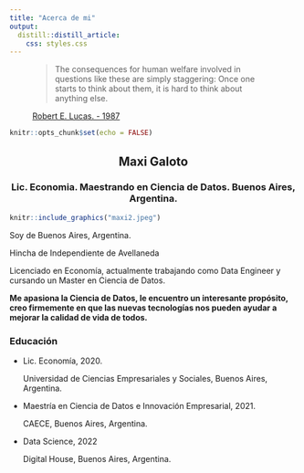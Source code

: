```yaml
---
title: "Acerca de mi"
output:
  distill::distill_article:
    css: styles.css
---
```





<figure class="text-left">
  <blockquote class="blockquote">
    <p class="mb-0">The consequences for human welfare involved in questions like these are simply staggering: Once one starts to think about them, it is hard to think about anything else.</p>
  
  </blockquote>
  <figcaption class="blockquote-footer">
    <a href= "https://www.parisschoolofeconomics.eu/docs/darcillon-thibault/lucasmechanicseconomicgrowth.pdf"> Robert E. Lucas. - 1987</a>
  </figcaption>
</figure>





```r
knitr::opts_chunk$set(echo = FALSE)
```






<div class="container">      

<div class="col-12 col-lg-4">


<div class="portrait-title">

<center>
<h2 itemprop="name">Maxi Galoto</h2>
<h3 itemprop="jobTitle">Lic. Economia. Maestrando en Ciencia de Datos. Buenos Aires, Argentina.</h3>
</center>






```r
knitr::include_graphics("maxi2.jpeg")
```


</ul>


<div class="col-12 col-lg-8" itemprop="description">



<p>Soy de Buenos Aires, Argentina.

Hincha de Independiente de Avellaneda

Licenciado en Economía, actualmente trabajando como Data Engineer y cursando un Master en Ciencia de Datos.

<b>Me apasiona la Ciencia de Datos, le encuentro un interesante propósito, creo firmemente en que las nuevas tecnologías nos pueden ayudar a mejorar la calidad de vida de todos.</b></p>





<h3>Educación</h3>
<ul class="ul-edu fa-ul">

<li>
<i class="fa-li fas fa-graduation-cap"></i>
<div class="description">
<p class="course">Lic. Economía, 2020.</p>
<p class="institution">Universidad de Ciencias Empresariales y Sociales, Buenos Aires, Argentina.</p>
</div>
</li>

<li>
<i class="fa-li fas fa-graduation-cap"></i>
<div class="description">
<p class="course">Maestría en Ciencia de Datos e Innovación Empresarial, 2021.</p>
<p class="institution">CAECE, Buenos Aires, Argentina.</p>
</div>
</li>

<li>
<i class="fa-li fas fa-graduation-cap"></i>
<div class="description">
<p class="course">Data Science, 2022</p>
<p class="institution">Digital House, Buenos Aires, Argentina.</p>
</div>
</li>


</ul>
</div>


</div>
</div>
</div>








